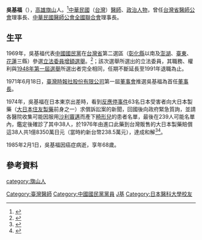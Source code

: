 {{Infobox_officeholder
| name = 吳基福
| image name =19691101吳基福.jpg
| width = 
| now = 中華民國（台灣）政治人士 
| period = 
| Sex = 男 
| Native place = 
| date of birth = 1916年10月12日
| date of death = {{death date and age|1985|2|1|1916|10|12}}
| nationality = {{JPN-EMP}}（1916年-1945年）<br>{{ROC}}（1945年–1985年）
| party = {{Kmt|19px}}
| place of birth = 
| educate = 
*[[日本醫科大學|日本醫科大學]]醫學博士
| past = 
*台灣省醫師公會理事長
*中華民國醫師公會全國聯合會理事長
*中華民國醫療糾紛鑑定委員會主任委員
*中華民國防癌協會董事長
*台灣地區婦幼衛生中心董事長
*第一屆增補選立法委員<br><span style="color: blue;">(1970年-1985年)</span>
*[[臺灣時報|臺灣時報社股份有限公司]]首任董事長
}}
'''吳基福'''（{{bd|1916年|10月12日|1985年|2月1日|catIdx=Wu吳}}），[[高雄市|高雄]][[旗山區|旗山]]人。<ref>{{cite book|title=台灣歷史辭典|publisher=遠流|isbn=9570174293|page=353}}</ref>[[中華民國|中華民國]]（[[台灣|台灣]]）[[醫師|醫師]]、[[政治人物|政治人物]]，曾任[[台灣省醫師公會|台灣省醫師公會]]理事長、[[中華民國醫師公會全國聯合會|中華民國醫師公會全國聯合會]]理事長。

==生平==
1969年，吳基福代表[[中國國民黨|中國國民黨]]在[[台灣省|台灣省]]第二選區（[[彰化縣|彰化縣]]以南及[[澎湖縣|澎湖]]、[[臺東縣|臺東]]、[[花蓮縣|花蓮]]三縣）參選[[立法委員|立法委員]][[1969年中華民國立法委員選舉|增額選舉]]。<ref>{{Cite web |url=http://npl.ly.gov.tw/do/www/commissionerInfo?id=399&expireBack=01&expire=01&act=exp&keyword=&orderBy=name&nameOrder=true&eleDisOrder=false |title=立法院國會圖書館 第１屆立法委員個人資料 吳基福 |accessdate=2008-07-30 |archive-date=2016-03-04 |archive-url=https://web.archive.org/web/20160304101621/http://npl.ly.gov.tw/do/www/commissionerInfo?id=399&expireBack=01&expire=01&act=exp&keyword=&orderBy=name&nameOrder=true&eleDisOrder=false |dead-url=no }}</ref>；該次選舉所選出的立法委員，其職務、權利與[[1948年中華民國立法委員選舉|1948年第一屆選舉]]所選出者完全相同，任期不斷延長至1991年退職為止。

1971年6月18日，[[臺灣時報|臺灣時報社股份有限公司]]第一屆[[董事會|董事會]]推選吳基福為首任[[董事長|董事長]]。

1974年，吳基福在日本東京出差時，看到[[反應停事件|反應停事件]]63名日本受害者向大日本製藥（[[大日本住友製藥|大日本住友製藥]]前身之一）求償訴訟案的新聞，回國後向政府緊急質詢，並請各醫院收集可能因服用[[沙利竇邁|沙利竇邁]]而產下[[畸形兒|畸形兒]]的患者名單，最後在239人可能名單內，鑑定後確診了其中38人，於1976年由進口此藥到台灣販售的大日本製藥賠償這38人共1億8350萬日元（當時約新台幣238.5萬元），達成和解<ref>{{Cite web |url=http://khd.kcg.gov.tw/Main.aspx?sn=852 |title=臺灣醫界傳奇人物 / 吳基福 |access-date=2017-03-18 |archive-url=https://web.archive.org/web/20170319022355/http://khd.kcg.gov.tw/Main.aspx?sn=852 |archive-date=2017-03-19 |dead-url=yes }}</ref><ref>{{Cite web |url=http://www.ccd.mohw.gov.tw/public/news/handouts/dae60c2a176b8c5aea5edc4bf62679a3.pdf |title=THALIDOMIDE IN TAIWAN(沙利竇邁度) |accessdate=2017-03-18 |archive-date=2019-06-16 |archive-url=https://web.archive.org/web/20190616130730/https://www.ccd.mohw.gov.tw/public/news/handouts/dae60c2a176b8c5aea5edc4bf62679a3.pdf |dead-url=no }}</ref>。

1985年2月1日，吳基福因癌症病逝，享年68歲。

==參考資料==
<div class="references-small">
<references />
</div>
{{中華民國第一屆增選立法委員}}
{{DEFAULTSORT:Wu吳}}
[[Category:臺灣醫師|Category:臺灣醫師]]
[[Category:中國國民黨黨員|Category:中國國民黨黨員]]
[[category:旗山人|category:旗山人]]
[[Category:吳姓|J基]]
[[Category:日本醫科大學校友|Category:日本醫科大學校友]]